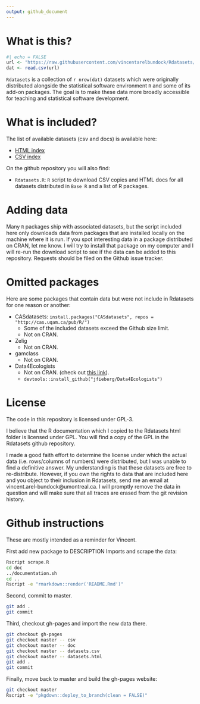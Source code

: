 ```yaml
---
output: github_document
---
```


# What is this?

```r
#| echo = FALSE
url <- "https://raw.githubusercontent.com/vincentarelbundock/Rdatasets/master/datasets.csv"
dat <- read.csv(url)
```


`Rdatasets` is a collection of `r nrow(dat)` datasets which were originally distributed alongside the statistical software environment `R` and some of its add-on packages. The goal is to make these data more broadly accessible for teaching and statistical software development. 

# What is included?

The list of available datasets (csv and docs) is available here: 

+ [HTML index](https://vincentarelbundock.github.io/Rdatasets/articles/data.html)
+ [CSV index](https://raw.githubusercontent.com/vincentarelbundock/Rdatasets/master/datasets.csv)

On the github repository you will also find: 

* `Rdatasets.R`: `R` script to download CSV copies and HTML docs for all datasets distributed in `Base R` and a list of R packages. 

# Adding data

Many `R` packages ship with associated datasets, but the script included here only downloads data from packages that are installed locally on the machine where it is run. If you spot interesting data in a package distributed on CRAN, let me know. I will try to install that package on my computer and I will re-run the download script to see if the data can be added to this repository. Requests should be filed on the Github issue tracker.

# Omitted packages

Here are some packages that contain data but were not include in Rdatasets for one reason or another:

* CASdatasets: `install.packages("CASdatasets", repos = "http://cas.uqam.ca/pub/R/")`
    - Some of the included datasets exceed the Github size limit.
    - Not on CRAN.
* Zelig
    - Not on CRAN.
* gamclass
    - Not on CRAN.
* Data4Ecologists
    - Not on CRAN. (check out [this link](https://github.com/jfieberg/Data4Ecologists)).
    - `devtools::install_github("jfieberg/Data4Ecologists")`

# License

The code in this repository is licensed under GPL-3.

I believe that the R documentation which I copied to the Rdatasets html folder is licensed under GPL. You will find a copy of the GPL in the Rdatasets github repository. 

I made a good faith effort to determine the license under which the actual data (i.e. rows/columns of numbers) were distributed, but I was unable to find a definitive answer. My understanding is that these datasets are free to re-distribute. However, if you own the rights to data that are included here and you object to their inclusion in Rdatasets, send me an email at vincent.arel-bundock@umontreal.ca. I will promptly remove the data in question and will make sure that all traces are erased from the git revision history.

# Github instructions

These are mostly intended as a reminder for Vincent.

First add new package to DESCRIPTION Imports and scrape the data:

```bash
Rscript scrape.R
cd doc
../documentation.sh
cd ..
Rscript -e "rmarkdown::render('README.Rmd')"
```

Second, commit to master.

```bash
git add .
git commit
```

Third, checkout gh-pages and import the new data there.

```bash
git checkout gh-pages
git checkout master -- csv
git checkout master -- doc
git checkout master -- datasets.csv
git checkout master -- datasets.html
git add .
git commit
```

Finally, move back to master and build the gh-pages website:

```bash
git checkout master
Rscript -e "pkgdown::deploy_to_branch(clean = FALSE)"
```

